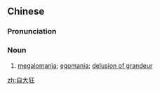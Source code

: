 ==Chinese==
{{zh-forms|type=21}}

===Pronunciation===
{{zh-pron
|m=zìdàkuáng
|cat=n
}}

===Noun===
{{zh-noun}}

# [[megalomania]]; [[egomania]]; [[delusion of grandeur]]

[[zh:自大狂]]
